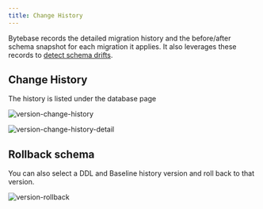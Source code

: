 ```yaml
---
title: Change History
---
```


Bytebase records the detailed migration history and the before/after schema snapshot for each migration it applies. It also leverages these records to [detect schema drifts](/change-database/drift-detection).

## Change History

The history is listed under the database page

![version-change-history](/content/docs/change-database/change-workflow/version-change-history.webp)

![version-change-history-detail](/content/docs/change-database/change-workflow/version-change-history-detail.webp)

## Rollback schema

You can also select a DDL and Baseline history version and roll back to that version.

![version-rollback](/content/docs/change-database/change-workflow/version-rollback.webp)
